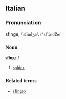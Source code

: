 ==Italian==
===Pronunciation===
sfinge, <font style="font-family:lucida sans unicode">/ˈsfindʒe/, /<tt>"sfindZe</tt>/
===Noun===
'''sfinge''' ''f''

# [[sphinx]]

===Related terms===
*[[sfingeo]]